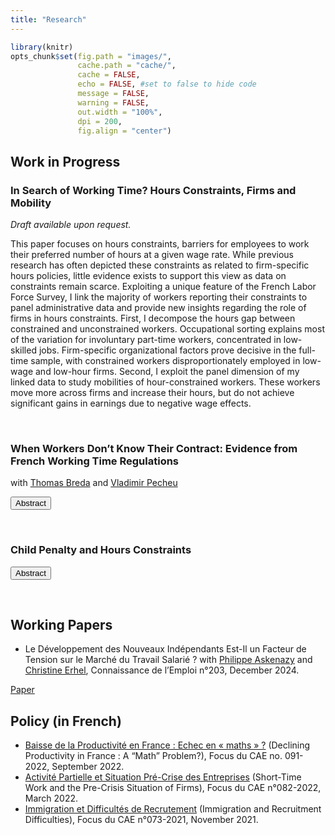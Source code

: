 ```yaml
---
title: "Research"
---
```


```r
library(knitr)
opts_chunk$set(fig.path = "images/",
               cache.path = "cache/",
               cache = FALSE,
               echo = FALSE, #set to false to hide code
               message = FALSE,
               warning = FALSE,
               out.width = "100%",
               dpi = 200,
               fig.align = "center")  
```

<script>
function hide_buttons(abstract) {
    var x = document.getElementById(abstract);
    if (x.style.display === "none") {
        x.style.display = "block";
    } else {
        x.style.display = "none";
    }
}
</script>

## Work in Progress

### In Search of Working Time? Hours Constraints, Firms and Mobility

*Draft available upon request.*


This paper focuses on hours constraints, barriers for employees to work their preferred number of hours at a given wage rate. While previous research has often depicted these constraints as related to firm-specific hours policies, little evidence exists to support this view as data on constraints remain scarce. Exploiting a unique feature of the French Labor Force Survey, I link the  majority of workers reporting their constraints to panel administrative data and provide new insights regarding the role of firms in  hours constraints. First, I decompose the hours gap between constrained and unconstrained workers. Occupational sorting explains most of the variation for involuntary part-time workers, concentrated in low-skilled jobs. Firm-specific organizational factors prove decisive in the full-time sample, with constrained workers disproportionately employed in low-wage and low-hour firms. Second, I exploit the panel dimension of my linked data to study mobilities of hour-constrained workers. These workers move more across firms and increase their hours, but do not achieve significant gains in earnings due to negative wage effects.

<br />

### When Workers Don’t Know Their Contract: Evidence from French Working Time Regulations

with [Thomas Breda](https://www.parisschoolofeconomics.com/breda-thomas/index_en.html) and [Vladimir Pecheu](https://vladimirpecheu.com/) 

<button class="button_link" role="button" onclick="hide_buttons('abstract_forfait')">Abstract</button>
<div id="abstract_forfait" style="display:none;">
This paper examines workers' awareness of their contractual working time arrangements and its consequences for labor market outcomes. Combining administrative and survey data at the individual level, we construct a new and unique data set which shows that 20% of the workforce mistakenly think that they work under day contracts, with no monitoring of hours, while they are actually paid through a standard hours contract. This reveals that many workers with various profiles do not know the legal environment governing something as fundamental as their working time. We show that these "ignorant" workers differ from classic workers in terms of working conditions: they perform more unpaid overtime hours but have a higher wage rate per contractual hour, so that their total compensation is similar.  Complementary results on job satisfaction also suggest that firms do not take advantage of their workers' ignorance of labor contracts to extract rents. Rather, "ignorant" workers appear to benefit from an intermediate status between standard hours contracts and day contracts with more flexibility. Leveraging the panel dimension of our data, we further show that these workers are more likely to sign actual day contracts over time, but with smaller effects on their earnings' trajectories.
</div> 

<br />

### Child Penalty and Hours Constraints

<button class="button_link" role="button" onclick="hide_buttons('abstract_childpen')">Abstract</button>
<div id="abstract_childpen" style="display:none;">
A large literature has settled the existence of a child penalty, i.e the idea that the arrival of the first child creates a long-run gender gap in earnings. An important source for the child penalty lies in the differential evolution of hours worked across men and women following the birth of the child. In particular, many women tend to transition to part-time work when they have their first child and remain in such positions for a certain number of years. As their children grow up, women may yet be willing to return to their initial full-time working status. An important question concerns whether they are able to do so, reflecting on an important body of research on involuntary part-time work. I combine panel administrative data with survey information on hours constraints to distinguish what share of the child penalty in hours is driven by constraints, as opposed to voluntary part-time work reflecting gender norms or stronger taste for child care.
</div> 

<br />

## Working Papers

-   Le Développement des Nouveaux Indépendants Est-Il un Facteur de Tension sur le Marché du Travail Salarié ? 
with [Philippe Askenazy](https://cmh.ens.fr/author/philippe-askenazy/) and [Christine Erhel](https://ceet.cnam.fr/le-ceet/chercheur-euse-s/christine-erhel-lirsa-ceet--988265.kjsp), Connaissance de l'Emploi n°203, December 2024.

<a href="pdf/CDE_203_Independants.pdf">Paper</a>

## Policy (in French)

-   [Baisse de la Productivité en France : Echec en « maths » ?](https://www.cae-eco.fr/staticfiles/pdf/cae_Focus091.pdf) (Declining Productivity in France : A "Math" Problem?), Focus du CAE no. 091-2022, September 2022.
-   [Activité Partielle et Situation Pré-Crise des Entreprises](https://www.cae-eco.fr/staticfiles/pdf/cae-focus082.pdf) (Short-Time Work and the Pre-Crisis Situation of Firms), Focus du CAE n°082-2022, March 2022.
-   [Immigration et Difficultés de Recrutement](https://www.cae-eco.fr/staticfiles/pdf/cae-focus073(2).pdf) (Immigration and Recruitment Difficulties), Focus du CAE n°073-2021, November 2021. 




